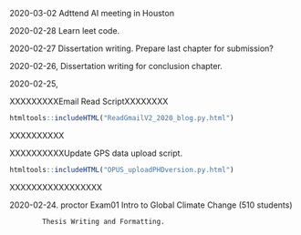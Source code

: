 2020-03-02   Adttend AI meeting in Houston


2020-02-28   Learn leet code.

2020-02-27   Dissertation writing. Prepare last chapter for submission?

2020-02-26,  Dissertation writing for conclusion chapter.

2020-02-25, 

XXXXXXXXXEmail Read ScriptXXXXXXXX

```{r, echo=FALSE}
htmltools::includeHTML("ReadGmailV2_2020_blog.py.html")
```

XXXXXXXXXX



XXXXXXXXXXUpdate GPS data upload script.

```{r, echo=FALSE}
htmltools::includeHTML("OPUS_uploadPHDversion.py.html")
```

XXXXXXXXXXXXXXXXX



2020-02-24. proctor Exam01 Intro to Global Climate Change (510 students)

            Thesis Writing and Formatting.
            



